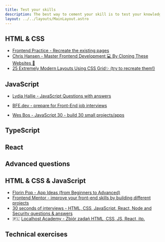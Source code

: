 ```yaml
---
title: Test your skills
description: The best way to cement your skill is to test your knowledge in practice. Here you can find maetrials about testing your newly acquired knowledge
layout: ../../layouts/MainLayout.astro
---
```


## HTML & CSS


- [Frontend Practice - Recreate the existing pages](https://www.frontendpractice.com/)
- [Chris Hansen - Master Frontend Development 💻 By Cloning These Websites 💯](https://www.dev.to/hyggedev/master-frontend-development-by-cloning-these-websites-1m08)
- [25 Extremely Modern Layouts Using CSS Grid✨ (try to recreate them!)](https://dev.to/preethi_dev/25-extremely-modern-layouts-using-css-grid-10ek)

<CSS4JSExercises />
<PracticeCSSProblems />
<CSSQuestions />

## JavaScript

- [Lydia Hallie - JavaScript Questions with answers](https://github.com/lydiahallie/javascript-questions)

- [BFE.dev - prepare for Front-End job interviews](https://bigfrontend.dev/)
- [Wes Bos - JavaScript 30 - build 30 small projects/apps](https://javascript30.com/)


<JavaScriptQuestions />

## TypeScript


<TypeScriptQuestions />

## React


<ReactQuestions />

## Advanced questions


<AdvancedQuestions />

## HTML & CSS & JavaScript

- [Florin Pop - App Ideas (from Beginners to Advanced)](https://github.com/florinpop17/app-ideas)
- [Frontend Mentor - improve your front-end skills by building different projects](https://www.frontendmentor.io/)
- [30 seconds of interviews - HTML, CSS, JavaScript, React, Node and Security questions & answers](https://30secondsofinterviews.org/)
- 🇵🇱 [Localhost Academy - Zbiór zadań HTML, CSS, JS, React, itp.](https://github.com/Przemocny/zbior-zadan-html-css-js-react)

## Technical exercises


<RecruitmentTasks />
